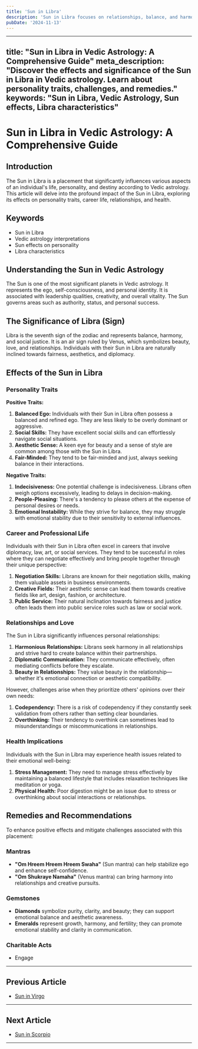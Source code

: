 ```yaml
---
title: 'Sun in Libra'
description: 'Sun in Libra focuses on relationships, balance, and harmony. These individuals seek fairness, are diplomatic, and appreciate aesthetics and beauty. in Vedic Astrology'
pubDate: '2024-11-13'
---
```


---
title: "Sun in Libra in Vedic Astrology: A Comprehensive Guide"
meta_description: "Discover the effects and significance of the Sun in Libra in Vedic astrology. Learn about personality traits, challenges, and remedies."
keywords: "Sun in Libra, Vedic Astrology, Sun effects, Libra characteristics"
---

# Sun in Libra in Vedic Astrology: A Comprehensive Guide

## Introduction

The Sun in Libra is a placement that significantly influences various aspects of an individual's life, personality, and destiny according to Vedic astrology. This article will delve into the profound impact of the Sun in Libra, exploring its effects on personality traits, career life, relationships, and health.

## Keywords

- Sun in Libra
- Vedic astrology interpretations
- Sun effects on personality
- Libra characteristics

## Understanding the Sun in Vedic Astrology

The Sun is one of the most significant planets in Vedic astrology. It represents the ego, self-consciousness, and personal identity. It is associated with leadership qualities, creativity, and overall vitality. The Sun governs areas such as authority, status, and personal success.

## The Significance of Libra (Sign)

Libra is the seventh sign of the zodiac and represents balance, harmony, and social justice. It is an air sign ruled by Venus, which symbolizes beauty, love, and relationships. Individuals with their Sun in Libra are naturally inclined towards fairness, aesthetics, and diplomacy.

## Effects of the Sun in Libra

### Personality Traits

**Positive Traits:**
1. **Balanced Ego:** Individuals with their Sun in Libra often possess a balanced and refined ego. They are less likely to be overly dominant or aggressive.
2. **Social Skills:** They have excellent social skills and can effortlessly navigate social situations.
3. **Aesthetic Sense:** A keen eye for beauty and a sense of style are common among those with the Sun in Libra.
4. **Fair-Minded:** They tend to be fair-minded and just, always seeking balance in their interactions.

**Negative Traits:**
1. **Indecisiveness:** One potential challenge is indecisiveness. Librans often weigh options excessively, leading to delays in decision-making.
2. **People-Pleasing:** There's a tendency to please others at the expense of personal desires or needs.
3. **Emotional Instability:** While they strive for balance, they may struggle with emotional stability due to their sensitivity to external influences.

### Career and Professional Life

Individuals with their Sun in Libra often excel in careers that involve diplomacy, law, art, or social services. They tend to be successful in roles where they can negotiate effectively and bring people together through their unique perspective:

1. **Negotiation Skills:** Librans are known for their negotiation skills, making them valuable assets in business environments.
2. **Creative Fields:** Their aesthetic sense can lead them towards creative fields like art, design, fashion, or architecture.
3. **Public Service:** Their natural inclination towards fairness and justice often leads them into public service roles such as law or social work.

### Relationships and Love

The Sun in Libra significantly influences personal relationships:

1. **Harmonious Relationships:** Librans seek harmony in all relationships and strive hard to create balance within their partnerships.
2. **Diplomatic Communication:** They communicate effectively, often mediating conflicts before they escalate.
3. **Beauty in Relationships:** They value beauty in the relationship—whether it's emotional connection or aesthetic compatibility.

However, challenges arise when they prioritize others' opinions over their own needs:

1. **Codependency:** There is a risk of codependency if they constantly seek validation from others rather than setting clear boundaries.
2. **Overthinking:** Their tendency to overthink can sometimes lead to misunderstandings or miscommunications in relationships.

### Health Implications

Individuals with the Sun in Libra may experience health issues related to their emotional well-being:

1. **Stress Management:** They need to manage stress effectively by maintaining a balanced lifestyle that includes relaxation techniques like meditation or yoga.
2. **Physical Health:** Poor digestion might be an issue due to stress or overthinking about social interactions or relationships.

## Remedies and Recommendations

To enhance positive effects and mitigate challenges associated with this placement:

### Mantras

- **"Om Hreem Hreem Hreem Swaha"** (Sun mantra) can help stabilize ego and enhance self-confidence.
- **"Om Shukraye Namaha"** (Venus mantra) can bring harmony into relationships and creative pursuits.

### Gemstones

- **Diamonds** symbolize purity, clarity, and beauty; they can support emotional balance and aesthetic awareness.
- **Emeralds** represent growth, harmony, and fertility; they can promote emotional stability and clarity in communication.

### Charitable Acts

- Engage
---

## Previous Article
- [Sun in Virgo](/blogs-md/0801_Sun_in_Rashi/080106_Sun_in_Virgo.mdx)

---

## Next Article
- [Sun in Scorpio](/blogs-md/0801_Sun_in_Rashi/080108_Sun_in_Scorpio.mdx)

---

